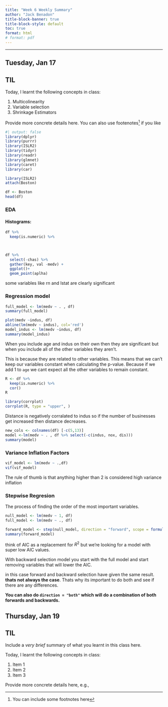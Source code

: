 ```yaml
---
title: "Week 6 Weekly Summary"
author: "Jack Benadon"
title-block-banner: true
title-block-style: default
toc: true
format: html
# format: pdf
---
```


---

## Tuesday, Jan 17

::: {.callout-important}
## TIL

Today, I learnt the following concepts in class:

1. Multicolinearity
1. Variable selection
1. Shrinkage Estimators
:::

Provide more concrete details here. You can also use footenotes[^footnote] if you like

```R
#| output: false
library(dplyr)
library(purrr)
library(ISLR2)
library(tidyr)
library(readr)
library(glmnet)
library(caret)
library(car)
```

```R
library(ISLR2)
attach(Boston)

df <- Boston
head(df)
```

### EDA
#### Histograms:

```R
df %>% 
  keep(is.numeric) %>%
  
```

```R

```

```R
df %>%
  select(-chas) %>%
  gather(key, val -medv) +
  ggplot()+
  geom_point(aplha)
```
some variables like rn and lstat are clearly significant

### Regression model

```R
full_model <- lm(medv ~ . , df)
summary(full_model)
```
```R
plot(medv ~indus, df)
abline(lm(medv ~ indus), col='red')
model_indus <- lm(medv ~indus, df)
summary(model_indus)
```
When you include age and indus on their own then they are significant but when you include all of the other variables they aren't.

This is because they are related to other variables. This means that we can't keep our variables constant when calculating the p-value. Because if we add 1 to `age` we cant expect all the other variables to remain constant.

```R
R <- df %>%
  keep(is.numeric) %>%
  cor()
R
```

```R
library(corrplot)
corrplot(R, type = "upper", )
```
Distance is negatively corralated to indus so if the number of businesses get increased then distance decreases.
```R
new_cols <- colnames(df) [-c(5,13)]
model <-lm(medv ~ . , df %>% select(-c(indus, nox, dis)))
summary(model)

```

### Variance Inflation Factors
```R
vif_model <- lm(medv ~ .,df)
vif(vif_model)
```
The rule of thumb is that anything higher than 2 is considered high variance inflation

### Stepwise Regresion
The process of finding the order of the most important variables.
```R
null_model <- lm(medv ~ 1, df)
full_model <- lm(medv ~ ., df)

forward_model <- step(null_model, direction = "forward", scope = formula(full_model))
summary(forward_model)

```
think of AIC as a replacement for $R^2$ but we're looking for a model with super low AIC values. 

With backward selection model you start with the full model and start removing variables that will lower the AIC.

in this case forward and backward selection have given the same result. **thats not always the case**. Thats why its important to do both and see if there are any differences.

__You can also do `direction = "both"` which will do a combination of both forwards and backwards.__










## Thursday, Jan 19



::: {.callout-important}
## TIL

Include a _very brief_ summary of what you learnt in this class here. 

Today, I learnt the following concepts in class:

1. Item 1
1. Item 2
1. Item 3
:::

Provide more concrete details here, e.g., 





[^footnote]: You can include some footnotes here